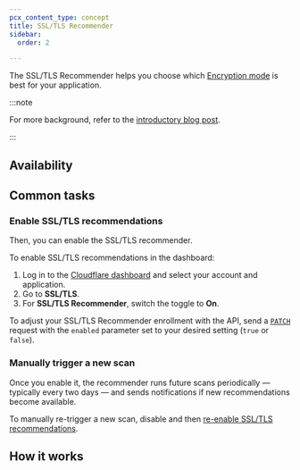 ```yaml
---
pcx_content_type: concept
title: SSL/TLS Recommender
sidebar:
  order: 2

---
```



The SSL/TLS Recommender helps you choose which [Encryption mode](/ssl/origin-configuration/ssl-modes/) is best for your application.

:::note


For more background, refer to the [introductory blog post](https://blog.cloudflare.com/ssl-tls-recommender).


:::

## Availability

<FeatureTable id="ssl.ssl_tls_recommender" />

## Common tasks

### Enable SSL/TLS recommendations

<Render file="ssl-recommender-prereqs" />

Then, you can enable the SSL/TLS recommender.

<Tabs> <TabItem label="Dashboard">

To enable SSL/TLS recommendations in the dashboard:

1. Log in to the [Cloudflare dashboard](https://dash.cloudflare.com) and select your account and application.
2. Go to **SSL/TLS**.
3. For **SSL/TLS Recommender**, switch the toggle to **On**.

</TabItem> <TabItem label="API">

To adjust your SSL/TLS Recommender enrollment with the API, send a [`PATCH`](/api/operations/ssl/-tls-mode-recommendation-ssl/-tls-recommendation) request with the `enabled` parameter set to your desired setting (`true` or `false`).

</TabItem> </Tabs>

### Manually trigger a new scan

Once you enable it, the recommender runs future scans periodically — typically every two days — and sends notifications if new recommendations become available.

To manually re-trigger a new scan, disable and then [re-enable SSL/TLS recommendations](#enable-ssltls-recommendations).

## How it works

<Render file="ssl-recommender-post-setup" />

